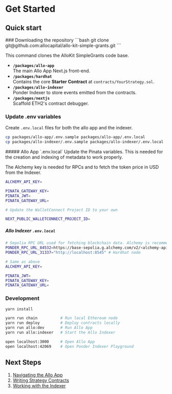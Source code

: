 
# Get Started

## Quick start

<Steps>
### Downloading the repository
```bash
git clone git@github.com:allocapital/allo-kit-simple-grants.git
```

This command clones the AlloKit SimpleGrants code base.

- **`/packages/allo-app`**  
  The main Allo App Next.js front-end.
- **`/packages/hardhat`**  
  Contains the core **Starter Contract** at `contracts/YourStrategy.sol`.
- **`/packages/allo-indexer`**  
  Ponder Indexer to store events emitted from the contracts.
- **`/packages/nextjs`**  
  Scaffold ETH2's contract debugger.

### Update .env variables

Create `.env.local` files for both the allo app and the indexer.

```sh
cp packages/allo-app/.env.sample packages/allo-app/.env.local
cp packages/allo-indexer/.env.sample packages/allo-indexer/.env.local
```

<Steps>
##### Allo App `.env.local`
Update the Pinata variables. This is needed for the creation and indexing of metadata to work properly.

The Alchemy key is needed for RPCs and to fetch the token price in USD from the Indexer.

```sh filename="packages/allo-app/.env.local"
ALCHEMY_API_KEY=

PINATA_GATEWAY_KEY=
PINATA_JWT=
PINATA_GATEWAY_URL=

# Update the WalletConnect Project ID to your own

NEXT_PUBLIC_WALLETCONNECT_PROJECT_ID=

```

##### Allo Indexer `.env.local`

```sh filename="packages/allo-indexer/.env.local"
# Sepolia RPC URL used for fetching blockchain data. Alchemy is recommended.
PONDER_RPC_URL_84532=https://base-sepolia.g.alchemy.com/v2/<alchemy-api-key>
PONDER_RPC_URL_31337="http://localhost:8545" # Hardhat node

# Same as above
ALCHEMY_API_KEY=

PINATA_JWT=
PINATA_GATEWAY_KEY=
PINATA_GATEWAY_URL=
```

</Steps>

### Development

```bash
yarn install

yarn run chain          # Run local Ethereum node
yarn run deploy         # Deploy contracts locally
yarn run allo:dev       # Run Allo App
yarn run allo:indexer   # Start the Allo Indexer

open localhost:3000     # Open Allo App
open localhost:42069    # Open Ponder Indexer Playground
```

## Next Steps

1. [Navigating the Allo App](./allo-app)
2. [Writing Strategy Contracts](./contracts)
3. [Working with the Indexer](./indexer)

</Steps>

